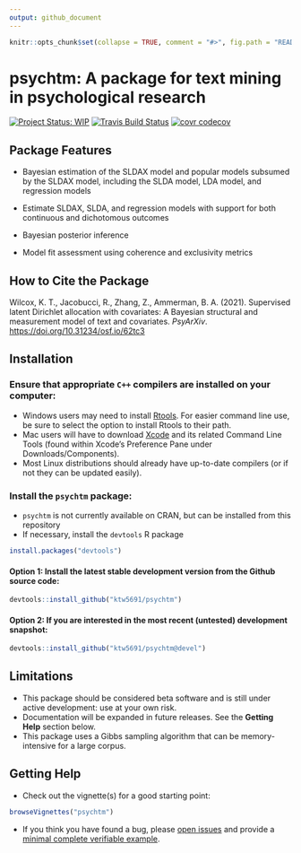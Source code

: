 ```yaml
---
output: github_document
---
```


<!-- README.md is generated from README.Rmd. Please edit that file -->

```r
knitr::opts_chunk$set(collapse = TRUE, comment = "#>", fig.path = "README-")
```

# psychtm: A package for text mining in psychological research

[![Project Status: WIP](https://www.repostatus.org/badges/latest/wip.svg)](https://www.repostatus.org/#wip) [![Travis Build Status](https://travis-ci.com/ktw5691/psychtm.svg?branch=master)](https://app.travis-ci.com/github/ktw5691/psychtm) [![covr codecov](https://app.codecov.io/gh/ktw5691/psychtm/branch/master/graph/badge.svg)](https://app.codecov.io/gh/ktw5691/psychtm)

## Package Features

-   Bayesian estimation of the SLDAX model and popular models subsumed by the SLDAX model, including the SLDA model, LDA model, and regression models

-   Estimate SLDAX, SLDA, and regression models with support for both continuous and dichotomous outcomes

-   Bayesian posterior inference

-   Model fit assessment using coherence and exclusivity metrics

## How to Cite the Package

Wilcox, K. T., Jacobucci, R., Zhang, Z., Ammerman, B. A. (2021). Supervised latent Dirichlet allocation with covariates: A Bayesian structural and measurement model of text and covariates. *PsyArXiv*. <https://doi.org/10.31234/osf.io/62tc3>

## Installation

### Ensure that appropriate `C++` compilers are installed on your computer:

-   Windows users may need to install [Rtools](https://CRAN.R-project.org/bin/windows/Rtools/). For easier command line use, be sure to select the option to install Rtools to their path.
-   Mac users will have to download [Xcode](https://apps.apple.com/ca/app/xcode/id497799835?mt=12) and its related Command Line Tools (found within Xcode's Preference Pane under Downloads/Components).
-   Most Linux distributions should already have up-to-date compilers (or if not they can be updated easily).

### Install the `psychtm` package:

-   `psychtm` is not currently available on CRAN, but can be installed from this repository
-   If necessary, install the `devtools` R package

```r
install.packages("devtools")
```

#### Option 1: Install the latest stable development version from the Github source code:

```r
devtools::install_github("ktw5691/psychtm")
```

#### Option 2: If you are interested in the most recent (untested) development snapshot:

```r
devtools::install_github("ktw5691/psychtm@devel")
```

## Limitations

-   This package should be considered beta software and is still under active development: use at your own risk.
-   Documentation will be expanded in future releases. See the **Getting Help** section below.
-   This package uses a Gibbs sampling algorithm that can be memory-intensive for a large corpus.

## Getting Help

-   Check out the vignette(s) for a good starting point:

```r
browseVignettes("psychtm")
```

-   If you think you have found a bug, please [open issues](https://github.com/ktw5691/psychtm/issues) and provide a [minimal complete verifiable example](https://stackoverflow.com/help/mcve).
